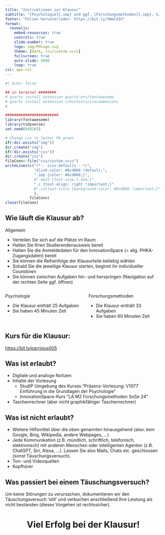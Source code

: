 ---
title: "Instruktionen zur Klausur"
subtitle: "[Psychologie]{.imp} und ggf. [Forschungsmethoden]{.imp}, 5. August 2024"
footer: "Folien herunterladen: https://bit.ly/3WoC4IU"
format: 
  revealjs:
    embed-resources: true
    controls: true
    slide-number: true
    logo: img/PHlogo.svg
    theme: [dark, css/custom.scss]
    fullscreen: true
    auto-slide: 5000
    loop: true
csl: apa.csl
---

```{r hidden chunk which creates template stuff}
#| echo: false

## in terminal ########
# quarto install extension quarto-ext/fontawesome
# quarto install extension schochastics/academicons
#

########################
library(fontawesome)
library(tidyverse)
set.seed(848265)

# Change css to lecker PH green
if(!dir.exists("img"))
dir.create("img")
if(!dir.exists("css"))
dir.create("css")
fileConn<-file("css/custom.scss")
writeLines(c("/*-- scss:defaults --*/",
             "$link-color: #8cd000 !default;",
             ".imp {color: #8cd000;}",
             #".em15 {font-size:1.5em;}",
             ".c {text-align: right !important;}"
             #".callout-title {background-color: #8cd000 !important;}"
             ),
           fileConn)
close(fileConn)
```

## Wie läuft die Klausur ab? {.smaller}

[Allgemein]{.imp}

* Verteilen Sie sich auf die Plätze im Raum
* Halten Sie Ihren Studierendenausweis bereit
* Halten Sie die Anmeldedaten für den InnovationSpace (= allg. PHKA-Zugangsdaten) bereit
* Sie können die Reihenfolge der Klausurteile beliebig wählen
* Sobald Sie die jeweilige Klausur starten, beginnt ihr individueller Countdown
* Sie können zwischen Aufgaben hin- und herspringen (Navigation auf der rechten Seite ggf. öffnen)

::: columns
::: {.column width="50%"}

[Psychologie]{.imp}

* Die Klausur enthält 25 Aufgaben
* Sie haben 45 Minuten Zeit

:::

::: {.column width="50%}

[Forschungsmethoden]{.imp}

* Die Klausur enthält 33 Aufgaben
* Sie haben 60 Minuten Zeit

:::
:::


## Kurs für die Klausur: {.center}

[https://bit.ly/parrisius005](https://bit.ly/parrisius005){target="_blank"}


## {.smaller}

::: {.callout-note}
## Was ist erlaubt?

* Digitale und analoge Notizen
* Inhalte der Vorlesung
    * StudIP Umgebung des Kurses "Präsenz-Vorlesung: V1077 Einführung in die Grundlagen der Psychologie"
    * InnovationSpace-Kurs "LA M2 Forschungsmethoden SoSe 24"
* Taschenrechner (aber *nicht* graphikfähiger Taschenrechner)
:::

::: {.callout-important}
## Was ist nicht erlaubt?

* Weitere Hilfsmittel über die oben genannten hinausgehend (also: kein Google, Bing, Wikipedia, andere Webpages, ...)
* Jede Kommunikation (z.B. mündlich, schriftlich, telefonisch, elektronisch) mit anderen Menschen oder intelligenten Agenten (z.B. ChatGPT, Siri, Alexa, ...). Lassen Sie also Mails, Chats etc. geschlossen (sonst Täuschungsversuch).
* Ton- und Videoquellen
* Kopfhörer
:::

::: {.callout-warning}
## Was passiert bei einem Täuschungsversuch?
Um keine Störungen zu verursachen, dokumentieren wir den Täuschungsversuch 'still' und verbuchen anschließend Ihre Leistung als nicht bestanden (dieses Vorgehen ist rechtssicher).
:::

# Viel Erfolg bei der Klausur! {style="text-align: center;"}

